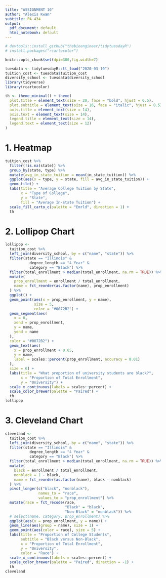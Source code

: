 ```yaml
---
title: "ASSIGNMENT 10"
author: "Alexis Kwan"
subtitle: PA 434
output:
  pdf_document: default
  html_notebook: default
---
```


```r
# devtools::install_github("thebioengineer/tidytuesdayR")
# install.packages("rcartocolor")
```

```r
knitr::opts_chunk$set(dpi=300,fig.width=7)
```

```r
tuesdata <- tidytuesdayR::tt_load("2020-03-10")
tuition_cost <- tuesdata$tuition_cost
diversity_school <- tuesdata$diversity_school
library(tidyverse)
library(rcartocolor)
```

```r
th <- theme_minimal() + theme(
  plot.title = element_text(size = 20, face = "bold", hjust = 0.5),
  plot.subtitle = element_text(size = 16, face = "italic", hjust = 0.5),
  axis.title = element_text(size = 14),
  axis.text = element_text(size = 14),
  legend.title = element_text(size = 14),
  legend.text = element_text(size = 12)
)
```

# 1. Heatmap

```r
tuition_cost %>%
  filter(!is.na(state)) %>%
  group_by(state, type) %>%
  mutate(avg_in_state_tuition = mean(in_state_tuition)) %>%
  ggplot(aes(x = type, y = state, fill = avg_in_state_tuition)) + 
  geom_tile() +
  labs(title = "Average College Tuition by State",
       x = "Type of College",
       y = "State",
       fill = "Average In-state Tuition") +
  scale_fill_carto_c(palette = "Emrld", direction = 1) +
  th
```

# 2. Lollipop Chart

```r
lollipop <-
  tuition_cost %>%
  left_join(diversity_school, by = c("name", "state")) %>%
  filter(state == "Illinois" &
           degree_length == "4 Year" &
           category == "Black") %>%
  filter(total_enrollment > median(total_enrollment, na.rm = TRUE)) %>%
  mutate(
    prop_enrollment = enrollment / total_enrollment,
    name = fct_reorder(as.factor(name), prop_enrollment)
  ) %>%
  ggplot() +
  geom_point(aes(x = prop_enrollment, y = name),
             size = 5,
             color = "#0072B2") +
  geom_segment(aes(
    x = 0,
    xend = prop_enrollment,
    y = name,
    yend = name
  ),
  color = "#0072B2") +
  geom_text(aes(
    x = prop_enrollment + 0.05,
    y = name,
    label = scales::percent(prop_enrollment, accuracy = 0.01)
  ),
  size = 6) +
  labs(title = "What proportion of university students are black?",
       x = "Proportion of Total Enrollment",
       y = "University") +
  scale_x_continuous(labels = scales::percent) +
  scale_color_brewer(palette = "Paired") +
  th
lollipop
```

# 3. Cleveland Chart

```r
cleveland <-
  tuition_cost %>%
  left_join(diversity_school, by = c("name", "state")) %>%
  filter(state == "Illinois" &
           degree_length == "4 Year" & 
           category == "Black") %>%
  filter(total_enrollment > median(total_enrollment, na.rm = TRUE)) %>%
  mutate(
    black = enrollment / total_enrollment,
    nonblack = 1 - black,
    name = fct_reorder(as.factor(name), black - nonblack)
  ) %>%
  pivot_longer(c("black", "nonblack"),
               names_to = "race",
               values_to = "prop_enrollment") %>%
  mutate(race = fct_recode(race,
                           "Black" = "black",
                           "Non-Black" = "nonblack")) %>%
  # select(name, category, prop_enrollment) %>%
  ggplot(aes(x = prop_enrollment, y = name)) +
  geom_line(aes(group = name), size = 1) +
  geom_point(aes(color = race), size = 5) +
  labs(title = "Proportion of College Students",
       subtitle = "Black versus Non-Black",
       x = "Proportion of Total Enrollment",
       y = "University",
       color = "Race") +
  scale_x_continuous(labels = scales::percent) + 
  scale_color_brewer(palette = "Paired", direction = -1) +
  th
cleveland
```
